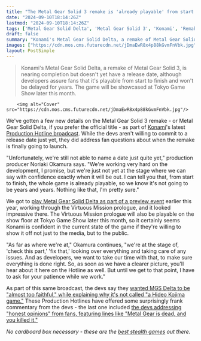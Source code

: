```yaml
---
title: "The Metal Gear Solid 3 remake is 'already playable' from start to finish, so the release date is 'not going to be years and years' away"
date: "2024-09-10T18:14:26Z"
lastmod: "2024-09-10T18:14:26Z"
tags: ['Metal Gear Solid Delta', 'Metal Gear Solid 3', 'Konami', 'Remake', 'Stealth', 'Action', 'PlayStation 5', 'Xbox Series X', 'PC']
draft: false
summary: "Konami's Metal Gear Solid Delta, a remake of Metal Gear Solid 3, is nearing completion but doesn't yet have a release date, although developers assure fans that it's playable from start to finish and won't be delayed for years. The game will be showcased at Tokyo Game Show later this month."
images: ["https://cdn.mos.cms.futurecdn.net/jDmaEwR8x4p88kGvmFnVbk.jpg"]
layout: PostSimple
---
```

> Konami's Metal Gear Solid Delta, a remake of Metal Gear Solid 3, is nearing completion but doesn't yet have a release date, although developers assure fans that it's playable from start to finish and won't be delayed for years. The game will be showcased at Tokyo Game Show later this month.


        <img alt="Cover" src="https://cdn.mos.cms.futurecdn.net/jDmaEwR8x4p88kGvmFnVbk.jpg"/>
        
We've gotten a few new details on the Metal Gear Solid 3 remake - or Metal Gear Solid Delta, if you prefer the official title - as part of [Konami](https://www.gamesradar.com/tag/konami/)'s latest [Production Hotline broadcast](https://www.youtube.com/watch?v=b86pccn_5SE). While the devs aren't willing to commit to a release date just yet, they did address fan questions about when the remake is finally going to launch.

"Unfortunately, we're still not able to name a date just quite yet," production producer Noriaki Okamura says. "We're working very hard on the development, I promise, but we're just not yet at the stage where we can say with confidence exactly when it will be out. I can tell you that, from start to finish, the whole game is already playable, so we know it's not going to be years and years. Nothing like that, I'm pretty sure."

We got to [play Metal Gear Solid Delta as part of a preview event](https://www.gamesradar.com/games/metal-gear/metal-gear-solid-delta-snake-eater-hands-on-preview/) earlier this year, working through the Virtuous Mission prologue, and it looked impressive there. The Virtuous Mission prologue will also be playable on the show floor at Tokyo Game Show later this month, so it certainly seems Konami is confident in the current state of the game if they're willing to show it off not just to the media, but to the public.

"As far as where we're at," Okamura continues, "we're at the stage of, 'check this part,' 'fix that,' looking over everything and taking care of any issues. And as developers, we want to take our time with that, to make sure everything is done right. So, as soon as we have a clearer picture, you'll hear about it here on the Hotline as well. But until we get to that point, I have to ask for your patience while we work."

As part of this same broadcast, the devs say they [wanted MGS Delta to be "almost too faithful," while explaining why it's not called "a Hideo Kojima game."](https://www.gamesradar.com/games/metal-gear/metal-gear-solid-delta-dev-says-they-wanted-it-to-be-almost-too-faithful-and-explain-why-its-not-called-a-hideo-kojima-game/) These Production Hotlines have offered some surprisingly frank commentary from the devs - the last one included [the devs addressing "honest opinions" from fans, featuring lines like "Metal Gear is dead, and you killed it."](https://www.gamesradar.com/games/metal-gear/metal-gear-is-dead-and-you-killed-it-mgs3-remake-producer-shares-the-honest-opinions-fans-have-sent-konami-about-the-revival/)

*No cardboard box necessary - these are the *[<em>best stealth games</em>](https://www.gamesradar.com/best-stealth-games/)* out there.* 
        